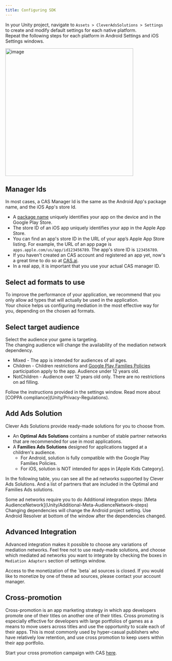 ```yaml
---
title: Configuring SDK
---
```


In your Unity project, navigate to `Assets > CleverAdsSolutions > Settings` to create and modify default settings for each native platform.  
<Info>
Repeat the following steps for each platform in Android Settings and iOS Settings windows.
</Info>

<Image width="398" alt="image" src="/assets/unity/Configuring-SDK-1.png" />

## Manager Ids
In most cases, a CAS Manager Id is the same as the Android App's package name, and the iOS App's store Id.
- A [package name](https://developer.android.com/studio/build/application-id) uniquely identifies your app on the device and in the Google Play Store.
- The store ID of an iOS app uniquely identifies your app in the Apple App Store.
- You can find an app's store ID in the URL of your app’s Apple App Store listing. For example, the URL of an app page is `apps.apple.com/us/app/id123456789`. The app's store ID is `123456789`.
-  If you haven't created an CAS account and registered an app yet, now's a great time to do so at [CAS.ai](https://cas.ai). 
- In a real app, it is important that you use your actual CAS manager ID.  

## Select ad formats to use
To improve the performance of your application, we recommend that you only allow ad types that will actually be used in the application.  
Your choice helps us configuring mediation in the most effective way for you, depending on the chosen ad formats.  

## Select target audience
Select the audience your game is targeting.  
The changing audience will change the availability of the mediation network dependency.  
- Mixed - The app is intended for audiences of all ages.
- Children - Children restrictions and [Google Play Families Policies](https://support.google.com/googleplay/android-developer/answer/12918983?hl=en) participation apply to the app. Audience under 12 years old.
- NotChildren - Audience over 12 years old only. There are no restrictions on ad filling.  

<Info>
Follow the instructions provided in the settings window.   
Read more about [COPPA compliance](Unity/Privacy-Regulations).
</Info>

## Add Ads Solution
Clever Ads Solutions provide ready-made solutions for you to choose from.
- An **Optimal Ads Solutions** contains a number of stable partner networks that are recommended for use in most applications.  
- A **Families Ads Solutions** designed for applications tagged at a children's audience.  
  - For Android, solution is fully compatible with the Google Play Families Policies.
  - For iOS, solution is NOT intended for apps in [Apple Kids Category].

In the following table, you can see all the ad networks supported by Clever Ads Solutions. And a list of partners that are included in the Optimal and Families Ads solutions.  

<Warning>  
Some ad networks require you to do Additional integration steps: [Meta AudienceNetwork](Unity/Additional-Meta-AudienceNetwork-steps)
</Warning>

<Error>  
Changing dependencies will change the Android project setting. Use Android Resolver at bottom of the window after the dependencies changed.
</Error>

## Advanced Integration
Advanced integration makes it possible to choose any variations of mediation networks.
Feel free not to use ready-made solutions, and choose which mediated ad networks you want to integrate by checking the boxes in `Mediation Adapters` section of settings window.

<Warning>  
Access to the monetization of the `beta` ad sources is closed.  
If you would like to monetize by one of these ad sources, please contact your account manager.
</Warning>

## Cross-promotion
Cross-promotion is an app marketing strategy in which app developers promote one of their titles on another one of their titles. Cross promoting is especially effective for developers with large portfolios of games as a means to move users across titles and use the opportunity to scale each of their apps. This is most commonly used by hyper-casual publishers who have relatively low retention, and use cross promotion to keep users within their app portfolio.  

Start your cross promotion campaign with CAS [here](https://cas.ai).  
